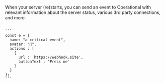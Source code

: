 
When your server (re)starts, you can send an event to Operational with relevant information about the server status, various 3rd party connections, and more.


<CodeWrap client:only>
<div slot="default">
<Item client:only
  item={{
    name: "server started",
    avatar: "🤖",
    createdAt: "2021-03-03",
    type : "rows",
    content : [
      {
        label : 'NODE_ENV',
        content : 'production'
      },
      {
        label : 'Stripe key',
        content : 'cus_fg4t4gtnonhi5o3hnt'
      },
      {
        label : 'Pdf service',
        content : 'working'
      },
    ]
  }}
></Item>
</div>
<div slot="node">
<Code client:only>
```
const e = {
  name: "a critical event",
  avatar: "🤖",
  actions : [
    {
      url : 'https://webhook.site',
      buttonText : 'Press me'
    }
  ]
};
```
</Code>
</div>
</CodeWrap>
